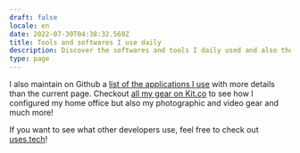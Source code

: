 ```yaml
---
draft: false
locale: en
date: 2022-07-30T04:38:32.569Z
title: Tools and softwares I use daily
description: Discover the softwares and tools I daily used and also the ones I use for my side-projects.
type: page
---
```


I also maintain on Github a [list of the applications I use](https://github.com/thedaviddias/Mac-OS-Setup-Applications) with more details than the current page.
Checkout [all my gear on Kit.co](https://kits.co) to see how I configured my home office but also my photographic and video gear and much more!

If you want to see what other developers use, feel free to check out [uses.tech](https://uses.tech)!
